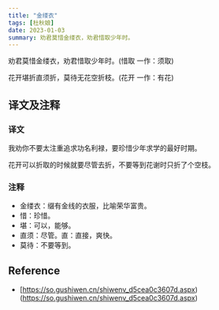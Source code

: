 ```yaml
---
title: "金缕衣"
tags: [杜秋娘]
date: 2023-01-03
summary: 劝君莫惜金缕衣，劝君惜取少年时。
---
```


劝君莫惜金缕衣，劝君惜取少年时。(惜取 一作：须取)

花开堪折直须折，莫待无花空折枝。(花开 一作：有花)

## 译文及注释

### 译文

我劝你不要太注重追求功名利禄，要珍惜少年求学的最好时期。

花开可以折取的时候就要尽管去折，不要等到花谢时只折了个空枝。

### 注释

- 金缕衣：缀有金线的衣服，比喻荣华富贵。
- 惜：珍惜。
- 堪：可以，能够。
- 直须：尽管。直：直接，爽快。
- 莫待：不要等到。

## Reference

- [https://so.gushiwen.cn/shiwenv_d5cea0c3607d.aspx)(https://so.gushiwen.cn/shiwenv_d5cea0c3607d.aspx)